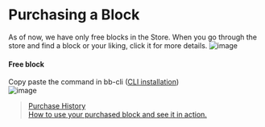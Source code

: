 # Purchasing a Block

As of now, we have only free blocks in the Store. When you go through the store and find a block or your liking, click it for more details. 
![image](https://user-images.githubusercontent.com/33730398/217485953-8268dcca-3a33-4d7f-bbf5-0ebe78523b62.png) 
<!-- (ss has to be changed because of 0$ and blocks without paid/free mentioning) -->

#### Free block  
Copy paste the command in bb-cli ([CLI installation](https://docs.appblocks.com/docs/Getting%20Started/Setting%20up%20the%20CLI))  
![image](https://user-images.githubusercontent.com/33730398/217484496-6eef0402-ccb7-4b46-a5d2-5a5a6148ac19.png)

>[Purchase History](https://docs.appblocks.com/docs/Sales%20and%20Purchases/Tracking%20your%20Sales%20and%20Orders)  
>[How to use your purchased block and see it in action.](https://docs.appblocks.com/docs/Getting%20Started/Using%20the%20purchased%20block)

 

